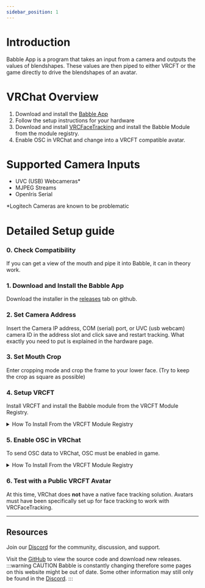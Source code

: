 ```yaml
---
sidebar_position: 1
---
```


# Introduction

Babble App is a program that takes an input from a camera and outputs the values of blendshapes. These values are then piped to either VRCFT or the game directly to drive the blendshapes of an avatar. 

# VRChat Overview
1. Download and install the [Babble App](https://github.com/SummerSigh/ProjectBabble/releases)
2. Follow the setup instructions for your hardware
3. Download and install [VRCFaceTracking](https://docs.vrcft.io/) and install the Babble Module from the module registry. 
4. Enable OSC in VRChat and change into a VRCFT compatible avatar. 

# Supported Camera Inputs
* UVC (USB) Webcameras*
* MJPEG Streams
* OpenIris Serial

*Logitech Cameras are known to be problematic

# Detailed Setup guide
### 0. Check Compatibility 
If you can get a view of the mouth and pipe it into Babble, it can in theory work. 

### 1. Download and Install the Babble App 
  Download the installer in the [releases](https://github.com/SummerSigh/ProjectBabble/releases) tab on github.

### 2. Set Camera Address
  Insert the Camera IP address, COM (serial) port, or UVC (usb webcam) camera ID in the address slot and click save and restart tracking. What exactly you need to put is explained in the hardware page.  

### 3. Set Mouth Crop 
  Enter cropping mode and crop the frame to your lower face. (Try to keep the crop as square as possible)

### 4. Setup VRCFT 
Install VRCFT and install the Babble module from the VRCFT Module Registry.
<details>
  <summary>How To Install From the VRCFT Module Registry</summary>

  1. Go to the Module Registry Tab in VRCFaceTracking

  2. Select the babble module

  3. Click the "Install" button

  ---
  <div style={{
    width: '90%',
    height: 'auto',
    margin: 'auto',
    display: 'block'
  }}>
  </div>
    <img src={require("@site/static/img/vrcft_module_install.png").default}/>
</details>

### 5. Enable OSC in VRChat
To send OSC data to VRChat, OSC must be enabled in game. 
<details>
  <summary>How To Install From the VRCFT Module Registry</summary>

  1. Go to the Module Registry Tab in VRCFaceTracking

  2. Select the babble module

  3. Click the "Install" button
  ---
  <div style={{
    width: '90%',
    height: 'auto',
    margin: 'auto',
    display: 'flex'
  }}>
  </div>
    <img src={require("@site/static/img/vrc_osc_menu.png").default}/>
</details>

### 6. Test with a Public VRCFT Avatar
At this time, VRChat does **not** have a native face tracking solution.
Avatars must have been specifically set up for face tracking to work with VRCFaceTracking.

---
## Resources
Join our [Discord](https://discord.com/invite/XAMZmjBktk) for the community, discussion, and support. 

Visit the [GitHub](https://github.com/SummerSigh/ProjectBabble) to view the source code and download new releases.
:::warning CAUTION
Babble is constantly changing therefore some pages on this website might be out of date. 
Some other information may still only be found in the [Discord](https://discord.com/invite/XAMZmjBktk). 
:::
